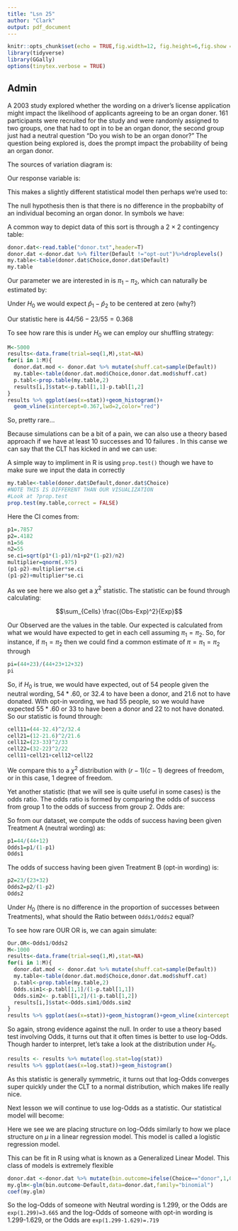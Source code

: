 ```yaml
---
title: "Lsn 25"
author: "Clark"
output: pdf_document
---
```


```r
knitr::opts_chunk$set(echo = TRUE,fig.width=12, fig.height=6,fig.show = "hide")
library(tidyverse)
library(GGally)
options(tinytex.verbose = TRUE)
```

## Admin

A 2003 study explored whether the wording on a driver's license application might impact the likelihood of applicants agreeing to be an organ doner.  161 participants were recruited for the study and were randomly assigned to two groups, one that had to opt in to be an organ donor, the second group just had a neutral question "Do you wish to be an organ donor?"  The question being explored is, does the prompt impact the probability of being an organ donor.

The sources of variation diagram is:

\vspace{1.5in}

Our response variable is:

\vspace{.5in}

This makes a slightly different statistical model then perhaps we're used to:

\vspace{1.in}

The null hypothesis then is that there is no difference in the propbabilty of an individual becoming an organ donor.  In symbols we have:

\vspace{.5in}

A common way to depict data of this sort is through a 2 $\times$ 2 contingency table:

\vspace{1.in}

```r
donor.dat<-read.table("donor.txt",header=T)
donor.dat <-donor.dat %>% filter(Default !="opt-out")%>%droplevels()
my.table<-table(donor.dat$Choice,donor.dat$Default)
my.table 
```

Our parameter we are interested in is $\pi_1-\pi_2$, which can naturally be estimated by:

\vspace{.5in}

Under $H_0$ we would expect $\hat{p}_1-\hat{p}_2$ to be centered at zero (why?)

Our statistic here is $44/56 - 23/55=0.368$

To see how rare this is under $H_0$ we can employ our shuffling strategy:
```r
M<-5000
results<-data.frame(trial=seq(1,M),stat=NA)
for(i in 1:M){
  donor.dat.mod <- donor.dat %>% mutate(shuff.cat=sample(Default))
  my.table<-table(donor.dat.mod$Choice,donor.dat.mod$shuff.cat)
  p.tabl<-prop.table(my.table,2)
  results[i,]$stat<-p.tabl[1,1]-p.tabl[1,2]
}
results %>% ggplot(aes(x=stat))+geom_histogram()+
  geom_vline(xintercept=0.367,lwd=2,color="red")
```

So, pretty rare...

Because simulations can be a bit of a pain, we can also use a theory based approach if we have at least 10 successes and 10 failures \textbf{in each group}.  In this canse we can say that the CLT has kicked in and we can use:

\vspace{1.in}

A simple way to impliment in R is using `prop.test()` though we have to make sure we input the data in correctly

```r
my.table<-table(donor.dat$Default,donor.dat$Choice)
#NOTE THIS IS DIFFERENT THAN OUR VISUALIZATION
#Look at ?prop.test
prop.test(my.table,correct = FALSE)
```

Here the CI comes from:

```r
p1=.7857
p2=.4182
n1=56
n2=55
se.ci=sqrt(p1*(1-p1)/n1+p2*(1-p2)/n2)
multiplier=qnorm(.975)
(p1-p2)-multiplier*se.ci
(p1-p2)+multiplier*se.ci

```

As we see here we also get a $\chi^2$ statistic.  The statistic can be found through calculating:

$$\sum_{Cells} \frac{(Obs-Exp)^2}{Exp}$$

Our Observed are the values in the table.  Our expected is calculated from what we would have expected to get in each cell assuming $\pi_1=\pi_2$.  So, for instance, if $\pi_1=\pi_2$ then we could find a common estimate of $\pi=\pi_1=\pi_2$ through

```r
pi=(44+23)/(44+23+12+32)
pi
```

So, if $H_0$ is true, we would have expected, out of 54 people given the neutral wording, $54*.60$, or 32.4 to have been a donor, and 21.6 not to have donated.  With opt-in wording, we had 55 people, so we would have expected $55*.60$ or 33 to have been a donor and 22 to not have donated.  So our statistic is found through:

```r
cell11=(44-32.4)^2/32.4
cell21=(12-21.6)^2/21.6
cell12=(23-33)^2/33
cell22=(32-22)^2/22
cell11+cell21+cell12+cell22
```

We compare this to a $\chi^2$ distribution with $(r-1)(c-1)$ degrees of freedom, or in this case, 1 degree of freedom.

Yet another statistic (that we will see is quite useful in some cases) is the odds ratio.  The odds ratio is formed by comparing the odds of success from group 1 to the odds of success from group 2.  Odds are:

\vspace{1.in}

So from our dataset, we compute the odds of success having been given Treatment A (neutral wording) as:

```r
p1=44/(44+12)
Odds1=p1/(1-p1)
Odds1
```

The odds of success having been given Treatment B (opt-in wording) is:

```r
p2=23/(23+32)
Odds2=p2/(1-p2)
Odds2
```

Under $H_0$ (there is no difference in the proportion of successes between Treatments), what should the Ratio between `Odds1/Odds2` equal?

\vspace{.4in}

To see how rare OUR OR is, we can again simulate:
```r
Our.OR<-Odds1/Odds2
M<-1000
results<-data.frame(trial=seq(1,M),stat=NA)
for(i in 1:M){
  donor.dat.mod <- donor.dat %>% mutate(shuff.cat=sample(Default))
  my.table<-table(donor.dat.mod$Choice,donor.dat.mod$shuff.cat)
  p.tabl<-prop.table(my.table,2)
  Odds.sim1<-p.tabl[1,1]/(1-p.tabl[1,1])
  Odds.sim2<- p.tabl[1,2]/(1-p.tabl[1,2])
  results[i,]$stat<-Odds.sim1/Odds.sim2
}
results %>% ggplot(aes(x=stat))+geom_histogram()+geom_vline(xintercept = Our.OR,lwd=2,color="red")
```

So again, strong evidence against the null.  In order to use a theory based test involving Odds, it turns out that it often times is better to use log-Odds.  Though harder to interpret, let's take a look at the distribution under $H_0$.

```r
results <- results %>% mutate(log.stat=log(stat))
results %>% ggplot(aes(x=log.stat))+geom_histogram()
```

As this statistic is generally symmetric, it turns out that log-Odds converges super quickly under the CLT to a normal distribution, which makes life really nice.

Next lesson we will continue to use log-Odds as a statistic.  Our statistical model will become:

\vspace{1.5in}

Here we see we are placing structure on log-Odds similarly to how we place structure on $\mu$ in a linear regression model.  This model is called a logistic regression model.

This can be fit in R using what is known as a Generalized Linear Model.  This class of models is extremely flexible

\vspace{1.5in}

```r
donor.dat <-donor.dat %>% mutate(bin.outcome=ifelse(Choice=="donor",1,0))
my.glm<-glm(bin.outcome~Default,data=donor.dat,family="binomial")
coef(my.glm)
```

So the log-Odds of someone with Neutral wording is 1.299, or the Odds are `exp(1.299)=3.665` and the log-Odds of someone with opt-in wording is 1.299-1.629, or the Odds are `exp(1.299-1.629)=.719`
